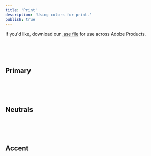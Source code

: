 ```yaml
---
title: 'Print'
description: 'Using colors for print.'
publish: true
---
```



If you'd like, download our [.ase file](/files/colors/print/liferay-brand-palette-cmyk.ase) for use across Adobe Products.

<br />
<br />
<br />

## Primary

<Grid variant='swatches' >
	<ColorSwatch
		cmyk="92, 75, 0, 0"
		name="primary"
		title="Liferay Brand Primary"
		pms="2728C"
	/>
	<ColorSwatch
		cmyk="96, 42, 6, 0"
		name="light"
		title="Liferay Brand Light"
		pms="7461C"
	/>
	<ColorSwatch
		cmyk="100, 87, 27, 1"
		name="dark"
		title="Liferay Brand Dark"
		pms="281C"
	/>
</Grid>

<br />
<br />
<br />

## Neutrals

<Grid variant='swatches' >
	<ColorSwatch cmyk="13, 7, 8, 0" name="neutral1" title="Hoth 1" pms="[TODO]" />
	<ColorSwatch cmyk="28, 18, 18, 0" name="neutral2" title="Hoth 2" pms="[TODO]" />
	<ColorSwatch cmyk="46, 31, 30, 0" name="neutral3" title="Hoth 3" pms="[TODO]" />
	<ColorSwatch cmyk="58, 42, 37, 5" name="neutral4" title="Hoth 4" pms="[TODO]" />
	<ColorSwatch cmyk="66, 50, 37, 10" name="neutral5" title="Hoth 5" pms="[TODO]" />
	<ColorSwatch cmyk="76, 60, 35, 13" name="neutral6" title="Hoth 6" pms="[TODO]" />
	<ColorSwatch cmyk="81, 67, 42, 28" name="neutral7" title="Hoth 7" pms="[TODO]" />
	<ColorSwatch cmyk="87, 73, 47, 44" name="neutral8" title="Hoth 8" pms="[TODO]" />
	<ColorSwatch cmyk="82, 71, 59, 75" name="neutral9" title="Hoth 9" pms="[TODO]" />
</Grid>

<br />
<br />
<br />

## Accent

<Grid variant='swatches' >
	<ColorSwatch cmyk="100, 96, 11, 4" name="accent1" title="Yavin IV" pms="2746C" />
	<ColorSwatch cmyk="0, 63, 78, 0" name="accent2" title="Jakku" pms="164C" />
	<ColorSwatch cmyk="18, 96, 92, 7" name="accent3" title="Mustafar" pms="711C" />
	<ColorSwatch cmyk="66, 191, 194" name="accent4" title="Alderaan 4" pms="[TODO]" />
	<ColorSwatch cmyk="11, 80, 43, 0 " name="accent5" title="Dagobah" pms="702C" />
	<ColorSwatch cmyk="80, 8, 100, 0" name="accent6" title="Endor" pms="354C" />
	<ColorSwatch cmyk="86, 100, 0, 0" name="accent7" title="Onderon" pms="[TODO]" />
	<ColorSwatch cmyk="0, 17, 85, 0" name="accent8" title="Tatooine" pms="122C" />
	<ColorSwatch cmyk="100, 51, 29, 6" name="accent9" title="Bespin 9" pms="7706C" />
</Grid>

<br />
<br />
<br />
